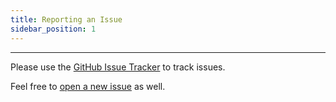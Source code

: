 ```yaml
---
title: Reporting an Issue
sidebar_position: 1
---
```


------------------------------------------------------------------------

Please use the
[GitHub Issue Tracker](https://github.com/LSDOlab/csdl/issues) to track
issues.

Feel free to
[open a new issue](https://github.com/LSDOlab/csdl/issues/new/choose)
as well.
